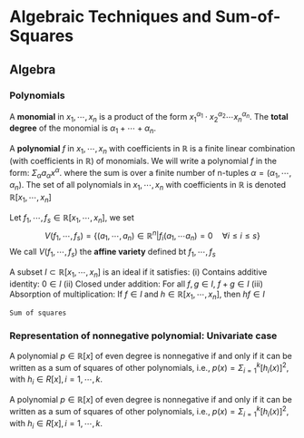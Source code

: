 # Algebraic Techniques and Sum-of-Squares

## Algebra

### Polynomials

::: {.definitionbox}
::: {.definition #monomial name="Monomial,Polynomial"}
  A **monomial** in $x_1,\cdots,x_n$ is a product of the form $x_1^{\alpha_1}\cdot x_2^{\alpha_2}\cdots x_n^{\alpha_n}$. The **total degree** of the monomial is $\alpha_1+\cdots+\alpha_n$.
  
  A **polynomial** $f$ in $x_1,\cdots,x_n$ with coefficients in $\mathbb{R}$ is a finite linear combination (with coefficients in $\mathbb{R}$) of monomials. We will write a polynomial $f$ in the form: $\Sigma_\alpha a_\alpha x^\alpha$. where the sum is over a finite number of n-tuples $\alpha = (\alpha_1,\cdots,\alpha_n)$. The set of all polynomials in $x_1,\cdots,x_n$ with coefficients in $\mathbb{R}$ is denoted $\mathbb{R}[x_1,\cdots,x_n]$
:::
:::


::: {.definitionbox}
::: {.definition #affinevariety name="Affine Variety"}
  Let $f_1,\cdots,f_s\in\mathbb{R}[x_1,\cdots,x_n]$, we set $$V(f_1,\cdots,f_s) = \{(a_1,\cdots,a_n)\in\mathbb{R}^n|f_i(a_1,\cdots a_n)=0 \quad \forall i\leq i\leq s\}$$ We call $V(f_1,\cdots,f_s)$ the **affine variety** defined bt $f_1,\cdots,f_s$
:::
:::

::: {.definitionbox}
::: {.definition #ideal name="Ideal"}
  A subset $I\subset \mathbb{R}[x_1,\cdots,x_n]$ is an ideal if it satisfies:
  (i) Contains additive identity: $0\in I$
  (ii) Closed under addition: For all $f,g\in I$, $f+g\in I$
  (iii) Absorption of multiplication: If $f\in I$ and $h\in \mathbb{R}[x_1,\cdots,x_n]$, then $hf\in I$
:::
:::

::: {.definitionbox}
::: {.definition #sosquadpreorder name="Sum of squares,Quadratic Module and Preordering"}
	Sum of squares
:::
:::

### Representation of nonnegative polynomial: Univariate case

::: {.theorembox}
::: {.theorem #uniglobal name="Global version"}
  A polynomial $p\in\mathbb{R}[x]$ of even degree is nonnegative if and only if it can be written as a sum of squares of other polynomials, i.e., $p(x) = \Sigma^k_{i=1}[h_i(x)]^2$, with $h_i\in R[x], i = 1,\cdots, k$.
:::
:::

::: {.theorembox}
::: {.theorem #unifiniteinterval name="Compact interval version"}
  A polynomial $p\in\mathbb{R}[x]$ of even degree is nonnegative if and only if it can be written as a sum of squares of other polynomials, i.e., $p(x) = \Sigma^k_{i=1}[h_i(x)]^2$, with $h_i\in R[x], i = 1,\cdots, k$.
:::
:::
